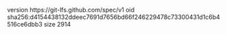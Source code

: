 version https://git-lfs.github.com/spec/v1
oid sha256:d4154438132ddeec7691d7656bd66f246229478c73300431d1c6b4516ce6dbb3
size 2914
